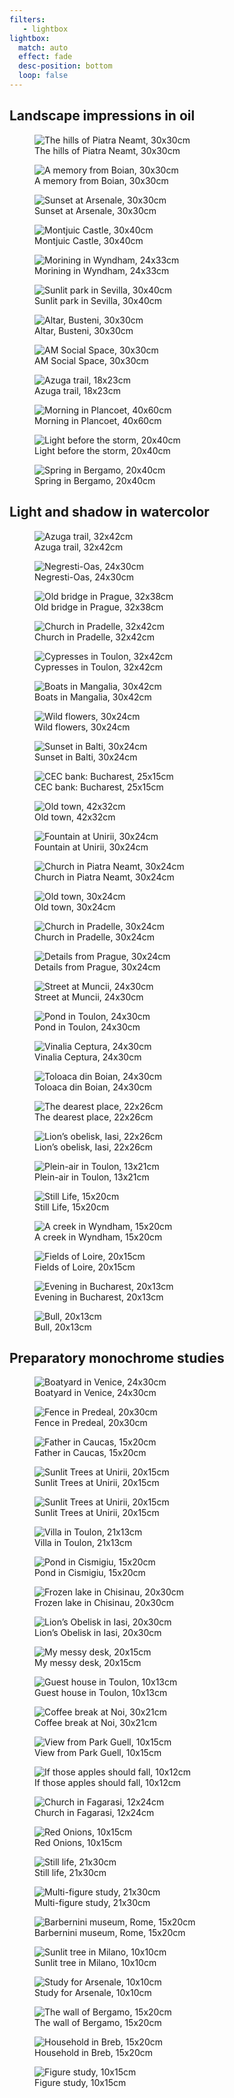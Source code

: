 ```yaml
---
filters:
   - lightbox
lightbox:
  match: auto
  effect: fade
  desc-position: bottom
  loop: false
---
```




## Landscape impressions in oil

::: {layout-ncol=3}

![The hills of Piatra Neamt, 30x30cm](paintings/piatraneamt-hq.jpeg){group="oil"}

![A memory from Boian, 30x30cm](paintings/boian-street.jpg){group="oil"}

![Sunset at Arsenale, 30x30cm](paintings/venice-arsenale.jpg){group="oil"}

![Montjuic Castle, 30x40cm](paintings/montjuic-castle.JPG){group="oil"}

![Morining in Wyndham, 24x33cm](paintings/wyndham.jpg){group="oil"}

![Sunlit park in Sevilla, 30x40cm](paintings/sevilla-park.jpg){group="oil"}

![Altar, Busteni, 30x30cm](paintings/busteni-altar.jpg){group="oil"}

![AM Social Space, 30x30cm](paintings/am-space.JPG){group="oil"}

![Azuga trail, 18x23cm](paintings/azuga.JPG){group="oil"}

![Morning in Plancoet, 40x60cm](paintings/plancoet.JPG){group="oil"}

![Light before the storm, 20x40cm](paintings/mangalia.JPG){group="oil"}

![Spring in Bergamo, 20x40cm](paintings/bergamo.JPG){group="oil"}

:::


## Light and shadow in watercolor

::: {layout-ncol=3}

![Azuga trail, 32x42cm](paintings/azuga-trail.JPG){group="water"}

![Negresti-Oas, 24x30cm](paintings/negresti-oas.JPG){group="water"}

![Old bridge in Prague, 32x38cm](paintings/praga-bridge.JPG){group="water"}

![Church in Pradelle, 32x42cm](paintings/pradelle-church.JPG){group="water"}

![Cypresses in Toulon, 32x42cm](paintings/toulon.jpg){group="water"}

![Boats in Mangalia, 30x42cm](paintings/mangalia-boats.JPG){group="water"}

![Wild flowers, 30x24cm](paintings/grandma-flowers.JPG){group="water"}

![Sunset in Balti, 30x24cm](paintings/balti-sunset.JPG){group="water"}

![CEC bank: Bucharest, 25x15cm](paintings/cec.JPG){group="water"}

![Old town, 42x32cm](paintings/old-town.JPG){group="water"}

![Fountain at Unirii, 30x24cm](paintings/biblioteca.JPG){group="water"}

![Church in Piatra Neamt, 30x24cm](paintings/piatra-neamt-church.JPG){group="water"}

![Old town, 30x24cm](paintings/old-town-2.JPG){group="water"}

![Church in Pradelle, 30x24cm](paintings/pradelle-church-2.JPG){group="water"}

![Details from Prague, 30x24cm](paintings/architectural-detail.JPG){group="water"}

![Street at Muncii, 24x30cm](paintings/muncii.JPG){group="water"}

![Pond in Toulon, 24x30cm](paintings/toulon-2-hq.JPG){group="water"}

![Vinalia Ceptura, 24x30cm](paintings/vinalia-ceptura.JPG){group="water"}

![Toloaca din Boian, 24x30cm](paintings/boian-toloaca.JPG){group="water"}

![The dearest place, 22x26cm](paintings/boian.JPG){group="water"}

![Lion's obelisk, Iasi, 22x26cm](paintings/lion-obelisk.JPG){group="water"}

![Plein-air in Toulon, 13x21cm](paintings/toulon-3.jpg){group="water"}

![Still Life, 15x20cm](paintings/still-life-peppers.JPG){group="water"}

![A creek in Wyndham, 15x20cm](paintings/wyndham-2.JPG){group="water"}

![Fields of Loire, 20x15cm](paintings/loire.JPG){group="water"}

![Evening in Bucharest, 20x13cm](paintings/old-house.JPG){group="water"}

![Bull, 20x13cm](paintings/bull.JPG){group="water"}

:::

## Preparatory monochrome studies

::: {layout-ncol=3}

![Boatyard in Venice, 24x30cm](paintings/venice-boatyard.JPG){group="bw"}

![Fence in Predeal, 20x30cm](paintings/predeal.JPG){group="bw"}

![Father in Caucas, 15x20cm](paintings/father-mountain.JPG){group="bw"}

![Sunlit Trees at Unirii, 20x15cm](paintings/unirii-trees.JPG){group="bw"}

![Sunlit Trees at Unirii, 20x15cm](paintings/muncii-2.JPG){group="bw"}

![Villa in Toulon, 21x13cm](paintings/toulon-bw.jpg){group="bw"}

![Pond in Cismigiu, 15x20cm](paintings/cismigiu.JPG){group="bw"}

![Frozen lake in Chisinau, 20x30cm](paintings/chisinau.JPG){group="bw"}

![Lion's Obelisk in Iasi, 20x30cm](paintings/lion-obelisk-bw.JPG){group="bw"}

![My messy desk, 20x15cm](paintings/my-desk.JPG){group="bw"}

![Guest house in Toulon, 10x13cm](paintings/toulon-bw-2.JPG){group="bw"}

![Coffee break at Noi, 30x21cm](paintings/coffee-noi.JPG){group="bw"}

![View from Park Guell, 10x15cm](paintings/guell-park.JPG){group="bw"}

![If those apples should fall, 10x12cm](paintings/apples.JPG){group="bw"}

![Church in Fagarasi, 12x24cm](paintings/fagarasi-church.JPG){group="bw"}

![Red Onions, 10x15cm](paintings/red-onion.JPG){group="bw"}

![Still life, 21x30cm](paintings/still-life-filter.JPG){group="bw"}

![Multi-figure study, 21x30cm](paintings/un-ete-inoubliable.JPG){group="bw"}

![Barbernini museum, Rome, 15x20cm](paintings/rome.JPG){group="bw"}

![Sunlit tree in Milano, 10x10cm](paintings/sunlit-tree-milano.JPG){group="bw"}

![Study for Arsenale, 10x10cm](paintings/venice-arsenale-bw.JPG){group="bw"}

![The wall of Bergamo, 15x20cm](paintings/bergamo-2.JPG){group="bw"}

![Household in Breb, 15x20cm](paintings/breb.JPG){group="bw"}

![Figure study, 10x15cm](paintings/figure-study.JPG){group="bw"}
:::